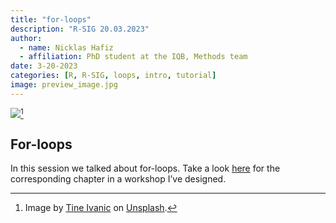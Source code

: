 ```yaml
---
title: "for-loops"
description: "R-SIG 20.03.2023"
author: 
  - name: Nicklas Hafiz
  - affiliation: PhD student at the IQB, Methods team
date: 3-20-2023
categories: [R, R-SIG, loops, intro, tutorial]
image: preview_image.jpg
---
```


![](preview_image.jpg)[^1]

[^1]: Image by [Tine Ivanic](https://unsplash.com/de/@tine999?utm_source=unsplash&utm_medium=referral&utm_content=creditCopyText) on [Unsplash](https://unsplash.com/de/fotos/u2d0BPZFXOY?utm_source=unsplash&utm_medium=referral&utm_content=creditCopyText).

## For-loops

In this session we talked about for-loops. Take a look [here](https://nickhaf.github.io/r_tutorial/qmd/loops/loops.html) for the corresponding chapter in a workshop I've designed.
